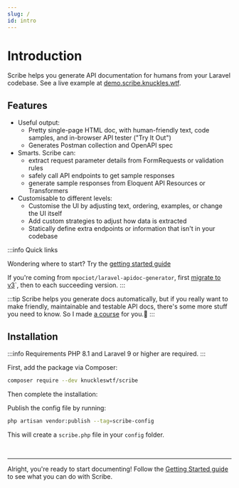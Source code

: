 ```yaml
---
slug: /
id: intro
---
```


# Introduction

Scribe helps you generate API documentation for humans from your Laravel codebase. See a live example at [demo.scribe.knuckles.wtf](https://demo.scribe.knuckles.wtf).

## Features
- Useful output:
  - Pretty single-page HTML doc, with human-friendly text, code samples, and in-browser API tester ("Try It Out")
  - Generates Postman collection and OpenAPI spec
- Smarts. Scribe can:
  - extract request parameter details from FormRequests or validation rules
  - safely call API endpoints to get sample responses
  - generate sample responses from Eloquent API Resources or Transformers
- Customisable to different levels:
  - Customise the UI by adjusting text, ordering, examples, or change the UI itself
  - Add custom strategies to adjust how data is extracted
  - Statically define extra endpoints or information that isn't in your codebase

:::info Quick links

Wondering where to start? Try the [getting started guide](/laravel/getting-started)

If you're coming from `mpociot/laravel-apidoc-generator`, first [migrate to v3](/laravel/3.x/migrating-apidoc)`, then to each succeeding version.
:::


:::tip
Scribe helps you generate docs automatically, but if you really want to make friendly, maintainable and testable API docs, there's some more stuff you need to know. So I made [a course](https://shalvah.teachable.com/p/api-documentation-for-developers?utm_source=scribe-laravel-docs&utm_medium=referral&utm_campaign=none) for you.🤗
:::

## Installation

:::info Requirements
PHP 8.1 and Laravel 9 or higher are required.
:::

First, add the package via Composer:

```sh
composer require --dev knuckleswtf/scribe
```

Then complete the installation:

Publish the config file by running:

```bash
php artisan vendor:publish --tag=scribe-config
```
This will create a `scribe.php` file in your `config` folder.


<br />

---

Alright, you're ready to start documenting! Follow the [Getting Started guide](/laravel/getting-started) to see what you can do with Scribe.

